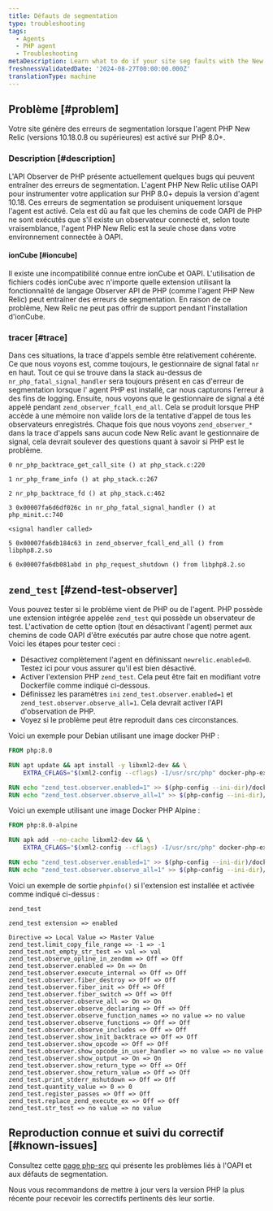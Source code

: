 ```yaml
---
title: Défauts de segmentation
type: troubleshooting
tags:
  - Agents
  - PHP agent
  - Troubleshooting
metaDescription: Learn what to do if your site seg faults with the New Relic PHP agent
freshnessValidatedDate: '2024-08-27T00:00:00.000Z'
translationType: machine
---
```


## Problème [#problem]

Votre site génère des erreurs de segmentation lorsque l&apos;agent PHP New Relic (versions 10.18.0.8 ou supérieures) est activé sur PHP 8.0+.

### Description [#description]

L&apos;API Observer de PHP présente actuellement quelques bugs qui peuvent entraîner des erreurs de segmentation. L&apos;agent PHP New Relic utilise OAPI pour instrumenter votre application sur PHP 8.0+ depuis la version d&apos;agent 10.18. Ces erreurs de segmentation se produisent uniquement lorsque l&apos;agent est activé. Cela est dû au fait que les chemins de code OAPI de PHP ne sont exécutés que s&apos;il existe un observateur connecté et, selon toute vraisemblance, l&apos;agent PHP New Relic est la seule chose dans votre environnement connectée à OAPI.

#### ionCube [#ioncube]

Il existe une incompatibilité connue entre ionCube et OAPI. L&apos;utilisation de fichiers codés ionCube avec n&apos;importe quelle extension utilisant la fonctionnalité de langage Observer API de PHP (comme l&apos;agent PHP New Relic) peut entraîner des erreurs de segmentation. En raison de ce problème, New Relic ne peut pas offrir de support pendant l&apos;installation d&apos;ionCube.

### tracer [#trace]

Dans ces situations, la trace d&apos;appels semble être relativement cohérente. Ce que nous voyons est, comme toujours, le gestionnaire de signal fatal `nr` en haut. Tout ce qui se trouve dans la stack au-dessus de `nr_php_fatal_signal_handler` sera toujours présent en cas d&apos;erreur de segmentation lorsque l&apos; agent PHP est installé, car nous capturons l&apos;erreur à des fins de logging. Ensuite, nous voyons que le gestionnaire de signal a été appelé pendant `zend_observer_fcall_end_all`. Cela se produit lorsque PHP accède à une mémoire non valide lors de la tentative d&apos;appel de tous les observateurs enregistrés. Chaque fois que nous voyons `zend_observer_*` dans la trace d&apos;appels sans aucun code New Relic avant le gestionnaire de signal, cela devrait soulever des questions quant à savoir si PHP est le problème.

```
0 nr_php_backtrace_get_call_site () at php_stack.c:220

1 nr_php_frame_info () at php_stack.c:267

2 nr_php_backtrace_fd () at php_stack.c:462

3 0x00007fa6d6df026c in nr_php_fatal_signal_handler () at php_minit.c:740

<signal handler called>

5 0x00007fa6db184c63 in zend_observer_fcall_end_all () from libphp8.2.so

6 0x00007fa6db081abd in php_request_shutdown () from libphp8.2.so
```

## `zend_test` [#zend-test-observer]

Vous pouvez tester si le problème vient de PHP ou de l&apos;agent. PHP possède une extension intégrée appelée `zend_test` qui possède un observateur de test. L&apos;activation de cette option (tout en désactivant l&apos;agent) permet aux chemins de code OAPI d&apos;être exécutés par autre chose que notre agent. Voici les étapes pour tester ceci :

* Désactivez complètement l&apos;agent en définissant `newrelic.enabled=0`. Testez ici pour vous assurer qu&apos;il est bien désactivé.
* Activer l&apos;extension PHP `zend_test`. Cela peut être fait en modifiant votre Dockerfile comme indiqué ci-dessous.
* Définissez les paramètres `ini` `zend_test.observer.enabled=1` et `zend_test.observer.observe_all=1`. Cela devrait activer l&apos;API d&apos;observation de PHP.
* Voyez si le problème peut être reproduit dans ces circonstances.

Voici un exemple pour Debian utilisant une image docker PHP :

```dockerfile
FROM php:8.0

RUN apt update && apt install -y libxml2-dev && \
    EXTRA_CFLAGS="$(xml2-config --cflags) -I/usr/src/php" docker-php-ext-install zend_test

RUN echo "zend_test.observer.enabled=1" >> $(php-config --ini-dir)/docker-php-ext-zend_test.ini
RUN echo "zend_test.observer.observe_all=1" >> $(php-config --ini-dir)/docker-php-ext-zend_test.ini
```

Voici un exemple utilisant une image Docker PHP Alpine :

```dockerfile
FROM php:8.0-alpine

RUN apk add --no-cache libxml2-dev && \
    EXTRA_CFLAGS="$(xml2-config --cflags) -I/usr/src/php" docker-php-ext-install zend_test

RUN echo "zend_test.observer.enabled=1" >> $(php-config --ini-dir)/docker-php-ext-zend_test.ini
RUN echo "zend_test.observer.observe_all=1" >> $(php-config --ini-dir)/docker-php-ext-zend_test.ini
```

Voici un exemple de sortie `phpinfo()` si l&apos;extension est installée et activée comme indiqué ci-dessus :

```
zend_test

zend_test extension => enabled

Directive => Local Value => Master Value
zend_test.limit_copy_file_range => -1 => -1
zend_test.not_empty_str_test => val => val
zend_test.observe_opline_in_zendmm => Off => Off
zend_test.observer.enabled => On => On
zend_test.observer.execute_internal => Off => Off
zend_test.observer.fiber_destroy => Off => Off
zend_test.observer.fiber_init => Off => Off
zend_test.observer.fiber_switch => Off => Off
zend_test.observer.observe_all => On => On
zend_test.observer.observe_declaring => Off => Off
zend_test.observer.observe_function_names => no value => no value
zend_test.observer.observe_functions => Off => Off
zend_test.observer.observe_includes => Off => Off
zend_test.observer.show_init_backtrace => Off => Off
zend_test.observer.show_opcode => Off => Off
zend_test.observer.show_opcode_in_user_handler => no value => no value
zend_test.observer.show_output => On => On
zend_test.observer.show_return_type => Off => Off
zend_test.observer.show_return_value => Off => Off
zend_test.print_stderr_mshutdown => Off => Off
zend_test.quantity_value => 0 => 0
zend_test.register_passes => Off => Off
zend_test.replace_zend_execute_ex => Off => Off
zend_test.str_test => no value => no value
```

## Reproduction connue et suivi du correctif [#known-issues]

Consultez cette [page php-src](https://github.com/php/php-src/issues?q=is%3Aissue+segfault+observer) qui présente les problèmes liés à l&apos;OAPI et aux défauts de segmentation.

Nous vous recommandons de mettre à jour vers la version PHP la plus récente pour recevoir les correctifs pertinents dès leur sortie.